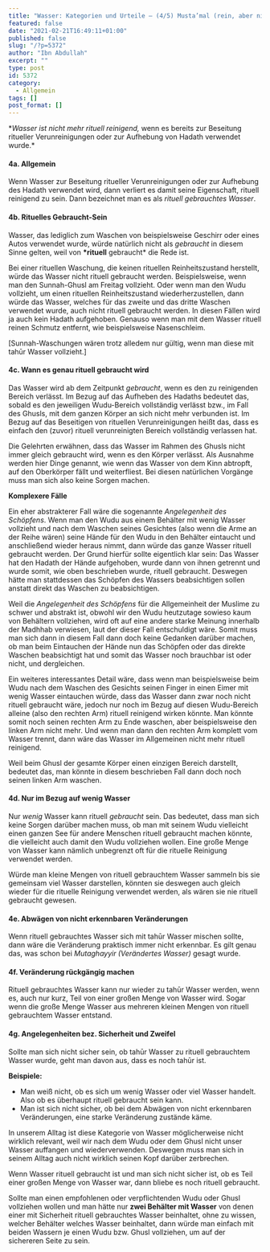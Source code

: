 ```yaml
---
title: "Wasser: Kategorien und Urteile – (4/5) Musta’mal (rein, aber nicht reinigend)"
featured: false
date: "2021-02-21T16:49:11+01:00"
published: false
slug: "/?p=5372"
author: "Ibn Abdullah"
excerpt: ""
type: post
id: 5372
category:
  - Allgemein
tags: []
post_format: []
---
```


\**Wasser *ist nicht mehr rituell reinigend*,* wenn es bereits zur Beseitung ritueller Verunreinigungen oder zur Aufhebung von Hadath verwendet wurde.\*

#### 4a. Allgemein

Wenn Wasser zur Beseitung ritueller Verunreinigungen oder zur Aufhebung des Hadath verwendet wird, dann verliert es damit seine Eigenschaft, rituell reinigend zu sein. Dann bezeichnet man es als _rituell gebrauchtes Wasser_.

#### 4b. Rituelles Gebraucht-Sein

Wasser, das lediglich zum Waschen von beispielsweise Geschirr oder eines Autos verwendet wurde, würde natürlich nicht als _gebraucht_ in diesem Sinne gelten, weil von **\*rituell** gebraucht\* die Rede ist.

Bei einer rituellen Waschung, die keinen rituellen Reinheitszustand herstellt, würde das Wasser nicht rituell gebraucht werden. Beispielsweise, wenn man den Sunnah-Ghusl am Freitag vollzieht. Oder wenn man den Wudu vollzieht, um einen rituellen Reinheitszustand wiederherzustellen, dann würde das Wasser, welches für das zweite und das dritte Waschen verwendet wurde, auch nicht rituell gebraucht werden. In diesen Fällen wird ja auch kein Hadath aufgehoben. Genauso wenn man mit dem Wasser rituell reinen Schmutz entfernt, wie beispielsweise Nasenschleim.

\[Sunnah-Waschungen wären trotz alledem nur gültig, wenn man diese mit tahūr Wasser vollzieht.\]

#### 4c. Wann es genau rituell gebraucht wird

Das Wasser wird ab dem Zeitpunkt _gebraucht_, wenn es den zu reinigenden Bereich verlässt. Im Bezug auf das Aufheben des Hadaths bedeutet das, sobald es den jeweiligen Wudu-Bereich vollständig verlässt bzw., im Fall des Ghusls, mit dem ganzen Körper an sich nicht mehr verbunden ist. Im Bezug auf das Beseitigen von rituellen Verunreinigungen heißt das, dass es einfach den (zuvor) rituell verunreinigten Bereich vollständig verlassen hat.

Die Gelehrten erwähnen, dass das Wasser im Rahmen des Ghusls nicht immer gleich gebraucht wird, wenn es den Körper verlässt. Als Ausnahme werden hier Dinge genannt, wie wenn das Wasser von dem Kinn abtropft, auf den Oberkörper fällt und weiterfliest. Bei diesen natürlichen Vorgänge muss man sich also keine Sorgen machen.

**Komplexere Fälle**

Ein eher abstrakterer Fall wäre die sogenannte _Angelegenheit des Schöpfens_. Wenn man den Wudu aus einem Behälter mit wenig Wasser vollzieht und nach dem Waschen seines Gesichtes (also wenn die Arme an der Reihe wären) seine Hände für den Wudu in den Behälter eintaucht und anschließend wieder heraus nimmt, dann würde das ganze Wasser rituell gebraucht werden. Der Grund hierfür sollte eigentlich klar sein: Das Wasser hat den Hadath der Hände aufgehoben, wurde dann von ihnen getrennt und wurde somit, wie oben beschrieben wurde, rituell gebraucht. Deswegen hätte man stattdessen das Schöpfen des Wassers beabsichtigen sollen anstatt direkt das Waschen zu beabsichtigen.

Weil die _Angelegenheit des Schöpfens_ für die Allgemeinheit der Muslime zu schwer und abstrakt ist, obwohl wir den Wudu heutzutage sowieso kaum von Behältern vollziehen, wird oft auf eine andere starke Meinung innerhalb der Madhhab verwiesen, laut der dieser Fall entschuldigt wäre. Somit muss man sich dann in diesem Fall dann doch keine Gedanken darüber machen, ob man beim Eintauchen der Hände nun das Schöpfen oder das direkte Waschen beabsichtigt hat und somit das Wasser noch brauchbar ist oder nicht, und dergleichen.

Ein weiteres interessantes Detail wäre, dass wenn man beispielsweise beim Wudu nach dem Waschen des Gesichts seinen Finger in einen Eimer mit wenig Wasser eintauchen würde, dass das Wasser dann zwar noch nicht rituell gebraucht wäre, jedoch nur noch im Bezug auf diesen Wudu-Bereich alleine (also den rechten Arm) rituell reinigend wirken könnte. Man könnte somit noch seinen rechten Arm zu Ende waschen, aber beispielsweise den linken Arm nicht mehr. Und wenn man dann den rechten Arm komplett vom Wasser trennt, dann wäre das Wasser im Allgemeinen nicht mehr rituell reinigend.

Weil beim Ghusl der gesamte Körper einen einzigen Bereich darstellt, bedeutet das, man könnte in diesem beschrieben Fall dann doch noch seinen linken Arm waschen.

#### 4d. Nur im Bezug auf wenig Wasser

Nur _wenig_ Wasser kann rituell _gebraucht_ sein. Das bedeutet, dass man sich keine Sorgen darüber machen muss, ob man mit seinem Wudu vielleicht einen ganzen See für andere Menschen rituell gebraucht machen könnte, die vielleicht auch damit den Wudu vollziehen wollen. Eine große Menge von Wasser kann nämlich unbegrenzt oft für die rituelle Reinigung verwendet werden.

Würde man kleine Mengen von rituell gebrauchtem Wasser sammeln bis sie gemeinsam viel Wasser darstellen, könnten sie deswegen auch gleich wieder für die rituelle Reinigung verwendet werden, als wären sie nie rituell gebraucht gewesen.

#### 4e. Abwägen von nicht erkennbaren Veränderungen

Wenn rituell gebrauchtes Wasser sich mit tahūr Wasser mischen sollte, dann wäre die Veränderung praktisch immer nicht erkennbar. Es gilt genau das, was schon bei _Mutaghayyir (Verändertes Wasser)_ gesagt wurde.

#### 4f. Veränderung rückgängig machen

Rituell gebrauchtes Wasser kann nur wieder zu tahūr Wasser werden, wenn es, auch nur kurz, Teil von einer großen Menge von Wasser wird. Sogar wenn die große Menge Wasser aus mehreren kleinen Mengen von rituell gebrauchtem Wasser entstand.

#### 4g. Angelegenheiten bez. Sicherheit und Zweifel

Sollte man sich nicht sicher sein, ob tahūr Wasser zu rituell gebrauchtem Wasser wurde, geht man davon aus, dass es noch tahūr ist.

**Beispiele:**

- Man weiß nicht, ob es sich um wenig Wasser oder viel Wasser handelt. Also ob es überhaupt rituell gebraucht sein kann.
- Man ist sich nicht sicher, ob bei dem Abwägen von nicht erkennbaren Veränderungen, eine starke Veränderung zustände käme.

In unserem Alltag ist diese Kategorie von Wasser möglicherweise nicht wirklich relevant, weil wir nach dem Wudu oder dem Ghusl nicht unser Wasser auffangen und wiederverwenden. Deswegen muss man sich in seinem Alltag auch nicht wirklich seinen Kopf darüber zerbrechen.

Wenn Wasser rituell gebraucht ist und man sich nicht sicher ist, ob es Teil einer großen Menge von Wasser war, dann bliebe es noch rituell gebraucht.

Sollte man einen empfohlenen oder verpflichtenden Wudu oder Ghusl vollziehen wollen und man hätte nur **zwei Behälter mit Wasser** von denen einer mit Sicherheit rituell gebrauchtes Wasser beinhaltet, ohne zu wissen, welcher Behälter welches Wasser beinhaltet, dann würde man einfach mit beiden Wassern je einen Wudu bzw. Ghusl vollziehen, um auf der sichereren Seite zu sein.

